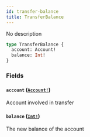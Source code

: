 ```yaml
---
id: transfer-balance
title: TransferBalance
---
```


No description

```graphql
type TransferBalance {
  account: Account!
  balance: Int!
}
```

### Fields

#### `account` ([`Account!`](/docs/graphql/objects/account))

Account involved in transfer

#### `balance` ([`Int!`](/docs/graphql/scalars/int))

The new balance of the account
